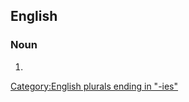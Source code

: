 ==English==

===Noun===
{{head|en|noun form}}

# {{plural of|granularity|lang=en}}

[[Category:English plurals ending in "-ies"]]
